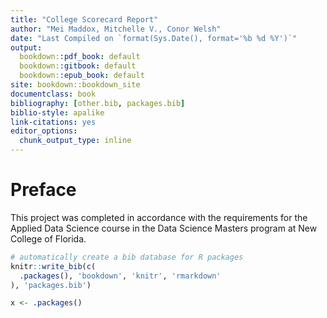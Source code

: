 ```yaml
---
title: "College Scorecard Report"
author: "Mei Maddox, Mitchelle V., Conor Welsh"
date: "Last Compiled on `format(Sys.Date(), format='%b %d %Y')`"
output:
  bookdown::pdf_book: default
  bookdown::gitbook: default
  bookdown::epub_book: default
site: bookdown::bookdown_site
documentclass: book
bibliography: [other.bib, packages.bib]
biblio-style: apalike
link-citations: yes
editor_options: 
  chunk_output_type: inline
---
```


# Preface {-}

This project was completed in accordance with the requirements for the Applied Data Science course in the Data Science Masters program at New College of Florida.

```r
# automatically create a bib database for R packages
knitr::write_bib(c(
  .packages(), 'bookdown', 'knitr', 'rmarkdown'
), 'packages.bib')

x <- .packages()
```
